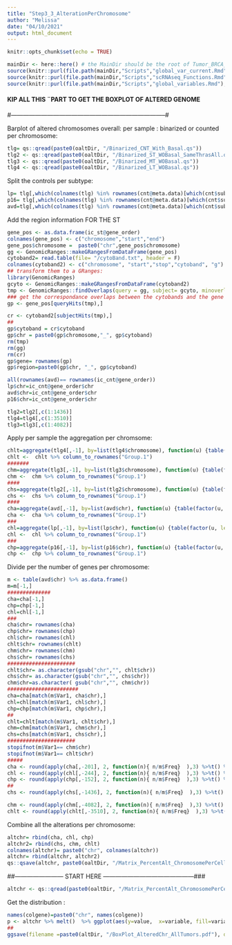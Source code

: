 ```yaml
---
title: "Step3_3_AlterationPerChromosome"
author: "Melissa"
date: "04/10/2021"
output: html_document
---
```


```r
knitr::opts_chunk$set(echo = TRUE)
```

```r
mainDir <- here::here() # the MainDir should be the root of Tumor_BRCA_P53:
source(knitr::purl(file.path(mainDir,"Scripts","global_var_current.Rmd"), quiet=TRUE))
source(knitr::purl(file.path(mainDir,"Scripts","scRNAseq_Functions.Rmd"), quiet=TRUE))
source(knitr::purl(file.path(mainDir,"Scripts","global_variables.Rmd"), quiet=TRUE))
```

#### KIP ALL THIS ¨PART TO GET THE BOXPLOT OF ALTERED GENOME ###################
#-----------------------------------------------------------------------------#


Barplot of altered chromosomes overall:
per sample : binarized or counted per chromosome:

```r
tlg= qs::qread(paste0(oaltDir, "/Binarized_CNT_With_Basal.qs"))
tlg2 <- qs::qread(paste0(oaltDir, "/Binarized_ST_WOBasal_SameThrasAll.qs"))
tlg3 <- qs::qread(paste0(oaltDir, "/Binarized_MT_WOBasal.qs"))
tlg4 <- qs::qread(paste0(oaltDir, "/Binarized_LT_WOBasal.qs"))
```


Split the controls per subtype:
```r
lp= tlg[,which(colnames(tlg) %in% rownames(cnt@meta.data)[which(cnt$subtype== "LP")]) ]
p16= tlg[,which(colnames(tlg) %in% rownames(cnt@meta.data)[which(cnt$subtype== "P16+ Pre-lesional")]) ]
avd=tlg[,which(colnames(tlg) %in% rownames(cnt@meta.data)[which(cnt$subtype== "Avd")]) ]
```
########
Add the region information FOR THE ST
```r
gene_pos <- as.data.frame(ic_st@gene_order)
colnames(gene_pos) <- c("chromosome","start","end")
gene_pos$chromosome =  paste0("chr",gene_pos$chromosome)
gg <- GenomicRanges::makeGRangesFromDataFrame(gene_pos)
cytoband2= read.table(file= "/cytoBand.txt", header = F)
colnames(cytoband2) <- c("chromosome", "start","stop","cytoband", "g")
## transform them to a GRanges:
library(GenomicRanges)
gcyto <- GenomicRanges::makeGRangesFromDataFrame(cytoband2)
tmp <- GenomicRanges::findOverlaps(query = gg, subject= gcyto, minoverlap = 100, type="within")
### get the correspondance overlaps between the cytobands and the gene coordinates:
gp <- gene_pos[queryHits(tmp),] 

cr <- cytoband2[subjectHits(tmp),]
##
gp$cytoband = cr$cytoband
gp$chr = paste0(gp$chromosome,"_", gp$cytoband)
rm(tmp)
rm(gg)
rm(cr)
gp$gene= rownames(gp)
gp$region=paste0(gp$chr, "_", gp$cytoband)
```

```r
all(rownames(avd)== rownames(ic_cnt@gene_order))
lp$chr=ic_cnt@gene_order$chr
avd$chr=ic_cnt@gene_order$chr
p16$chr=ic_cnt@gene_order$chr
```


```r
tlg2=tlg2[,c(1:1436)]
tlg4=tlg4[,c(1:3510)]
tlg3=tlg3[,c(1:4082)]
```

Apply per sample the aggregation per chromsome:
```r
chlt=aggregate(tlg4[,-1], by=list(tlg4$chromosome), function(u) {table(factor(u, levels=1))}) %>% as.data.frame()
chlt <-  chlt %>% column_to_rownames("Group.1")
#######
chm=aggregate(tlg3[,-1], by=list(tlg3$chromosome), function(u) {table(factor(u, levels=1))}) %>% as.data.frame()
chm <-  chm %>% column_to_rownames("Group.1")
####
chs=aggregate(tlg2[,-1], by=list(tlg2$chromosome), function(u) {table(factor(u, levels=1))}) %>% as.data.frame()
chs <-  chs %>% column_to_rownames("Group.1")
####
cha=aggregate(avd[,-1], by=list(avd$chr), function(u) {table(factor(u, levels=1))}) %>% as.data.frame()
cha <-  cha %>% column_to_rownames("Group.1")
###
chl=aggregate(lp[,-1], by=list(lp$chr), function(u) {table(factor(u, levels=1))}) %>% as.data.frame()
chl <-  chl %>% column_to_rownames("Group.1")
###
chp=aggregate(p16[,-1], by=list(p16$chr), function(u) {table(factor(u, levels=1))}) %>% as.data.frame()
chp <-  chp %>% column_to_rownames("Group.1")
```

Divide per the number of genes per chromosome:
```r
m <- table(avd$chr) %>% as.data.frame()
m=m[-1,]
##############
cha=cha[-1,]
chp=chp[-1,]
chl=chl[-1,]
###
cha$chr= rownames(cha)
chp$chr= rownames(chp)
chl$chr= rownames(chl)
chlt$chr= rownames(chlt)
chm$chr= rownames(chm)
chs$chr= rownames(chs)
######################
chlt$chr= as.character(gsub("chr","", chlt$chr))
chs$chr= as.character(gsub("chr","", chs$chr))
chm$chr=as.character( gsub("chr","", chm$chr))
#######################
cha=cha[match(m$Var1, cha$chr),]
chl=chl[match(m$Var1, chl$chr),]
chp=chp[match(m$Var1, chp$chr),]
##
chlt=chlt[match(m$Var1, chlt$chr),]
chm=chm[match(m$Var1, chm$chr),]
chs=chs[match(m$Var1, chs$chr),]
######################
stopifnot(m$Var1== chm$chr)
stopifnot(m$Var1== chlt$chr)
#####
cha <- round(apply(cha[,-201], 2, function(n){ n/m$Freq}  ),3) %>%t() %>% as.data.frame() 
chl <- round(apply(chl[,-244], 2, function(n){ n/m$Freq}  ),3) %>%t() %>% as.data.frame() 
chp <- round(apply(chp[,-152], 2, function(n){ n/m$Freq}  ),3) %>%t() %>% as.data.frame() 
##
chs <- round(apply(chs[,-1436], 2, function(n){ n/m$Freq}  ),3) %>%t() %>% as.data.frame() 

chm <- round(apply(chm[,-4082], 2, function(n){ n/m$Freq}  ),3) %>%t() %>% as.data.frame() 
chlt <- round(apply(chlt[,-3510], 2, function(n){ n/m$Freq}  ),3) %>%t() %>% as.data.frame() 
```

Combine all the alterations per chromosome:
```r
altchr= rbind(cha, chl, chp)
altchr2= rbind(chs, chm, chlt)
colnames(altchr)= paste0("chr", colnames(altchr))
altchr= rbind(altchr, altchr2)
qs::qsave(altchr, paste0(oaltDir, "/Matrix_PercentAlt_ChromosomePerCell.qs"))
```

##------------------------ START HERE ---------------------------------------------###
```r
altchr <- qs::qread(paste0(oaltDir, "/Matrix_PercentAlt_ChromosomePerCell.qs"))
```


Get the distribution :
```r
names(colgene)=paste0("chr", names(colgene))
p <- altchr %>% melt()  %>% ggplot(aes(y=value,  x=variable, fill=variable)) + geom_boxplot(alpha=0.7,show.legend = F) + scale_fill_manual(values=colgene[-1]) +themplot+ gtheme + xlab("chromosome") + ylab("% Alterations") + coord_flip()
##
ggsave(filename =paste0(altDir, "/BoxPlot_AlteredChr_AllTumors.pdf"), device = "pdf", plot = p, width = 300, height = 300, dpi = 500, units = "mm" )
```


